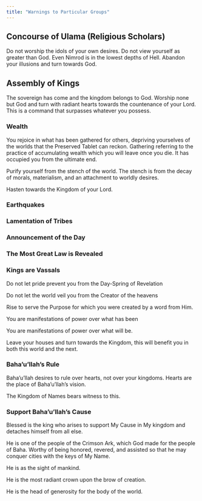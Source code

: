 ```yaml
---
title: "Warnings to Particular Groups"
---
```


## Concourse of Ulama (Religious Scholars)

Do not worship the idols of your own desires. Do not view yourself as greater than God. Even Nimrod is in the lowest depths of Hell. Abandon your illusions and turn towards God.

## Assembly of Kings

The sovereign has come and the kingdom belongs to God. Worship none but God and turn with radiant hearts towards the countenance of your Lord. This is a command that surpasses whatever you possess.

### Wealth

You rejoice in what has been gathered for others, depriving yourselves of the worlds that the Preserved Tablet can reckon. Gathering referring to the practice of accumulating wealth which you will leave once you die. It has occupied you from the ultimate end.

Purify yourself from the stench of the world. The stench is from the decay of morals, materialism, and an attachment to worldly desires.

Hasten towards the Kingdom of your Lord.

### Earthquakes

### Lamentation of Tribes

### Announcement of the Day

### The Most Great Law is Revealed

### Kings are Vassals

Do not let pride prevent you from the Day-Spring of Revelation

Do not let the world veil you from the Creator of the heavens

Rise to serve the Purpose for which you were created by a word from Him.

You are manifestations of power over what has been

You are manifestations of power over what will be.

Leave your houses and turn towards the Kingdom, this will benefit you in both this world and the next.

### Baha'u'llah's Rule

Baha'u'llah desires to rule over hearts, not over your kingdoms. Hearts are the place of Baha'u'llah's vision.

The Kingdom of Names bears witness to this.

### Support Baha'u'llah's Cause

Blessed is the king who arises to support My Cause in My kingdom and detaches himself from all else.

He is one of the people of the Crimson Ark, which God made for the people of Baha. Worthy of being honored, revered, and assisted so that he may conquer cities with the keys of My Name.

He is as the sight of mankind.

He is the most radiant crown upon the brow of creation.

He is the head of generosity for the body of the world.
